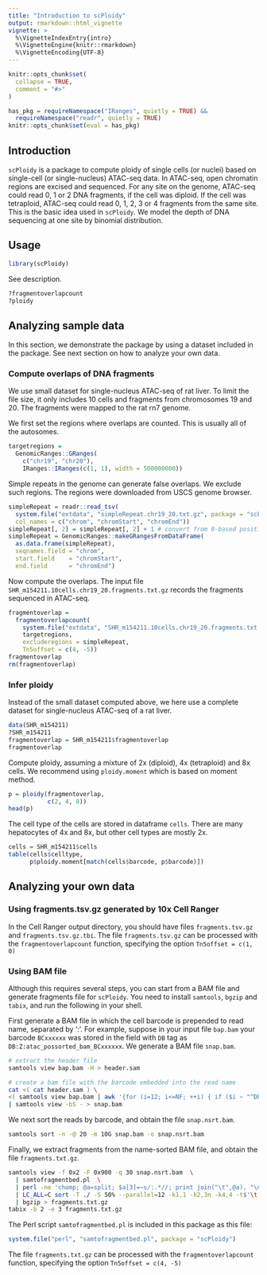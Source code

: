 ```yaml
---
title: "Introduction to scPloidy"
output: rmarkdown::html_vignette
vignette: >
  %\VignetteIndexEntry{intro}
  %\VignetteEngine{knitr::rmarkdown}
  %\VignetteEncoding{UTF-8}
---
```


```r
knitr::opts_chunk$set(
  collapse = TRUE,
  comment = "#>"
)

has_pkg = requireNamespace("IRanges", quietly = TRUE) &&
  requireNamespace("readr", quietly = TRUE)
knitr::opts_chunk$set(eval = has_pkg)
```

## Introduction

`scPloidy` is a package to compute ploidy of single cells (or nuclei) based on
single-cell (or single-nucleus) ATAC-seq data.
In ATAC-seq, open chromatin regions are excised and sequenced.
For any site on the genome, ATAC-seq could read 0, 1 or 2 DNA fragments,
if the cell was diploid.
If the cell was tetraploid, ATAC-seq could read 0, 1, 2, 3 or 4 fragments from the same site.
This is the basic idea used in `scPloidy`.
We model the depth of DNA sequencing at one site by binomial distribution.

## Usage

```r
library(scPloidy)
```

See description.

```r
?fragmentoverlapcount
?ploidy
```

## Analyzing sample data

In this section, we demonstrate the package by using a dataset included in the package.
See next section on how to analyze your own data.

### Compute overlaps of DNA fragments

We use small dataset for single-nucleus ATAC-seq of rat liver.
To limit the file size, it only includes 10 cells and fragments from chromosomes 19 and 20.
The fragments were mapped to the rat rn7 genome.

We first set the regions where overlaps are counted.
This is usually all of the autosomes.

```r
targetregions =
  GenomicRanges::GRanges(
    c("chr19", "chr20"),
    IRanges::IRanges(c(1, 1), width = 500000000))
```

Simple repeats in the genome can generate false overlaps.
We exclude such regions.
The regions were downloaded from USCS genome browser.

```r
simpleRepeat = readr::read_tsv(
  system.file("extdata", "simpleRepeat.chr19_20.txt.gz", package = "scPloidy"),
  col_names = c("chrom", "chromStart", "chromEnd"))
simpleRepeat[, 2] = simpleRepeat[, 2] + 1 # convert from 0-based position to 1-based
simpleRepeat = GenomicRanges::makeGRangesFromDataFrame(
  as.data.frame(simpleRepeat),
  seqnames.field = "chrom",
  start.field    = "chromStart",
  end.field      = "chromEnd")
```

Now compute the overlaps.
The input file `SHR_m154211.10cells.chr19_20.fragments.txt.gz`
records the fragments sequenced in ATAC-seq.

```r
fragmentoverlap =
  fragmentoverlapcount(
    system.file("extdata", "SHR_m154211.10cells.chr19_20.fragments.txt.gz", package = "scPloidy"),
    targetregions,
    excluderegions = simpleRepeat,
    Tn5offset = c(4, -5))
fragmentoverlap
rm(fragmentoverlap)
```

### Infer ploidy

Instead of the small dataset computed above,
we here use a complete dataset for single-nucleus ATAC-seq of a rat liver.

```r
data(SHR_m154211)
?SHR_m154211
fragmentoverlap = SHR_m154211$fragmentoverlap
fragmentoverlap
```

Compute ploidy, assuming a mixture of 2x (diploid), 4x (tetraploid) and 8x cells.
We recommend using `ploidy.moment` which is based on moment method.

```r
p = ploidy(fragmentoverlap,
           c(2, 4, 8))
head(p)
```

The cell type of the cells are stored in dataframe `cells`.
There are many hepatocytes of 4x and 8x, but other cell types are mostly 2x.

```r
cells = SHR_m154211$cells
table(cells$celltype,
      p$ploidy.moment[match(cells$barcode, p$barcode)])
```

## Analyzing your own data

### Using fragments.tsv.gz generated by 10x Cell Ranger

In the Cell Ranger output directory, you should have files
`fragments.tsv.gz` and `fragments.tsv.gz.tbi`.
The file `fragments.tsv.gz` can be processed with the `fragmentoverlapcount` function,
specifying the option `Tn5offset = c(1, 0)`

### Using BAM file

Although this requires several steps, you can start from a BAM file
and generate fragments file for `scPloidy`.
You need to install `samtools`, `bgzip` and `tabix`,
and run the following in your shell.

First generate a BAM file in which the cell barcode is prepended to read name,
separated by ':'.
For example, suppose in your input file `bap.bam`
your barcode `BCxxxxxx` was stored in the field with `DB` tag as
`DB:Z:atac_possorted_bam_BCxxxxxx`.
We generate a BAM file `snap.bam`.

```bash
# extract the header file
samtools view bap.bam -H > header.sam

# create a bam file with the barcode embedded into the read name
cat <( cat header.sam ) \
<( samtools view bap.bam | awk '{for (i=12; i<=NF; ++i) { if ($i ~ "^DB:Z:atac_possorted_bam_BC"){ td[substr($i,1,2)] = substr($i,25,length($i)-24); } }; printf "%s:%s\n", td["DB"], $0 }' ) \
| samtools view -bS - > snap.bam
```

We next sort the reads by barcode,
and obtain the file `snap.nsrt.bam`.

```bash
samtools sort -n -@ 20 -m 10G snap.bam -o snap.nsrt.bam
```

Finally, we extract fragments from the name-sorted BAM file,
and obtain the file `fragments.txt.gz`.

```bash
samtools view -f 0x2 -F 0x900 -q 30 snap.nsrt.bam  \
  | samtofragmentbed.pl  \
  | perl -ne 'chomp; @a=split; $a[3]=~s/:.*//; print join("\t",@a), "\n"'  \
  | LC_ALL=C sort -T ./ -S 50% --parallel=12 -k1,1 -k2,3n -k4,4 -t$'\t' | uniq  \
  | bgzip > fragments.txt.gz
tabix -b 2 -e 3 fragments.txt.gz
```

The Perl script `samtofragmentbed.pl` is included in this package
as this file:

```r
system.file("perl", "samtofragmentbed.pl", package = "scPloidy")
```

The file `fragments.txt.gz` can be processed with the `fragmentoverlapcount` function,
specifying the option `Tn5offset = c(4, -5)`
